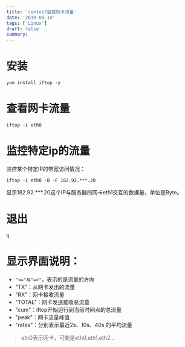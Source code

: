 ```yaml
---
title: 'centos7监控网卡流量'
date: '2019-08-14'
tags: ['Linux']
draft: false
summary: 
---
```


# 安装
```
yum install iftop -y
```

# 查看网卡流量
```
iftop -i eth0
```

# 监控特定ip的流量
监控某个特定IP的带宽访问情况：
```
iftop -i eth0 -B -F 182.92.***.20
```
显示182.92.***.20这个IP与服务器的网卡eth1交互的数据量，单位是Byte。

# 退出
```
q
```

# 显示界面说明：
* ```"<="与"=>"```，表示的是流量的方向  
* "TX"：从网卡发出的流量  
* "RX"：网卡接收流量  
* "TOTAL"：网卡发送接收总流量  
* "cum"：iftop开始运行到当前时间点的总流量  
* "peak"：网卡流量峰值  
* "rates"：分别表示最近2s、10s、40s 的平均流量  

> eth0表示网卡，可能是eth0,eth1,eth2...